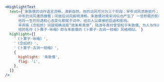 ```jsx
<HighlightText
  text={`朱敦儒的词作语言流畅，清新自然。他的词风可分为三个阶段：早年词风浓艳丽巧；
      中年的词风激昂慷慨；闲居后词风婉明清畅。朱敦儒对南宋词坛也产生了 一些积极的影响。
      他将一生的际遇和心态变化都赋于词中，给后人以直接的启迪和影响。
      辛弃疾《念奴娇》词就明确说是“效朱希真体”，陆游年青时曾受知于朱敦儒，为人与作词都受朱敦儒的熏陶，
      他的名作《卜算子·咏梅》即与朱敦儒的《卜算子·古涧一枝梅》风格相似。`}
  highlight={[
    '《卜算子·咏梅》',
    '《念奴娇》',
    '《卜算子·古涧一枝梅》',
    {
      highlight: '朱敦儒',
      flag: 'i',
    },
  ]}
/>
```